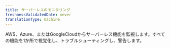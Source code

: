 ```yaml
---
title: サーバーレスのモニタリング
freshnessValidatedDate: never
translationType: machine
---
```


<LandingPageHero>
  <HeroContent>
    AWS、Azure、またはGoogleCloudからサーバーレス機能を監視します。すべての機能を1か所で視覚化し、トラブルシューティングし、警告します。
  </HeroContent>
</LandingPageHero>

<LandingPageTileGrid>
  <LandingPageTile
    title="AWS Lambda"
    href="/docs/serverless-function-monitoring/aws-lambda-monitoring/get-started/monitoring-aws-lambda-serverless-monitoring"
    icon="logo-aws"
  />

  <LandingPageTile
    title="Azure Functions"
    href="/docs/integrations/microsoft-azure-integrations/azure-integrations-list/azure-functions-monitoring-integration"
    icon="logo-azure"
  />

  <LandingPageTile
    title="Google Cloud Functions"
    href="/docs/integrations/google-cloud-platform-integrations/gcp-integrations-list/google-cloud-functions-monitoring-integration"
    icon="logo-gcloud"
  />
</LandingPageTileGrid>